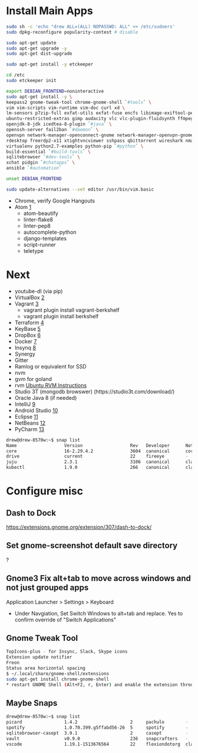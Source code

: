 =Install Main Apps=
<syntaxhighlight lang=bash>
sudo sh -c 'echo "drew ALL=(ALL) NOPASSWD: ALL" >> /etc/sudoers'
sudo dpkg-reconfigure popularity-contest # disable

sudo apt-get update
sudo apt-get upgrade -y
sudo apt-get dist-upgrade

sudo apt-get install -y etckeeper

cd /etc
sudo etckeeper init

export DEBIAN_FRONTEND=noninteractive
sudo apt-get install -y \
keepass2 gnome-tweak-tool chrome-gnome-shell `#tools` \
vim vim-scripts vim-runtime vim-doc curl xd \
lm-sensors p7zip-full exfat-utils exfat-fuse encfs libimage-exiftool-perl `#systools` \
ubuntu-restricted-extras gimp audacity vlc vlc-plugin-fluidsynth ffmpeg atomicparsley `#media` \
openjdk-8-jdk icedtea-8-plugin `#java` \
openssh-server fail2ban `#daemon` \
openvpn network-manager-openconnect-gnome network-manager-openvpn-gnome `#network-client` \
rdesktop freerdp2-x11 xtightvncviewer sshpass qbittorrent wireshark nmap nikto chkrootkit wavemon namebench apache2-utils mailutils `#netutils` \
virtualenv python2.7-examples python-pip `#python` \
build-essential `#build-tools` \
sqlitebrowser `#dev-tools` \
xchat pidgin `#chatapps` \
ansible `#automation`

unset DEBIAN_FRONTEND

sudo update-alternatives --set editor /usr/bin/vim.basic

</syntaxhighlight>

* Chrome, verify Google Hangouts
* Atom [https://atom.io/]
** atom-beautify
** linter-flake8
** linter-pep8
** autocomplete-python
** django-templates
** script-runner
** teletype

= Next =
* youtube-dl (via pip)
* VirtualBox [https://www.virtualbox.org/]
* Vagrant [https://www.vagrantup.com/]
** vagrant plugin install vagrant-berkshelf
** vagrant plugin install berkshelf
* Terraform [https://www.terraform.io/]
* KeyBase [https://keybase.io]
* DropBox [https://dropbox.com]
* Docker [https://docs.docker.com/install/linux/docker-ce/ubuntu/]
* Insynq [https://www.insynchq.com/downloads]
* Synergy
* Gitter
* Ramlog or equivalent for SSD
* nvm
* gvm for goland
* rvm [https://github.com/rvm/ubuntu_rvm Ubuntu RVM Instructions]
* Studio 3T (mongodb browswer) (https://studio3t.com/download/)
* Oracle Java 8 (if needed)
* IntelliJ [https://www.jetbrains.com/idea/download/]
* Android Studio [https://developer.android.com/studio/index.html]
* Eclipse [https://www.eclipse.org/]
* NetBeans [https://netbeans.org/downloads/]
* PyCharm [https://www.jetbrains.com/pycharm/download/#section=linux]

<syntaxhighlight lang=bash>
drew@drew-8570w:~$ snap list
Name                  Version                  Rev   Developer      Notes
core                  16-2.29.4.2              3604  canonical      core
drive                 current                  22    fireeye        -
juju                  2.3.1                    3106  canonical      classic
kubectl               1.9.0                    266   canonical      classic
</syntaxhighlight>

=Configure misc=
== Dash to Dock ==
https://extensions.gnome.org/extension/307/dash-to-dock/

==  Set gnome-screenshot default save directory ==
?
== Gnome3 Fix alt+tab to move across windows and not just grouped apps ==
Application Launcher > Settings > Keyboard
* Under Navgiation, Set Switch Windows to alt+tab and replace. Yes to confirm override of "Switch Applications"

== Gnome Tweak Tool ==
<syntaxhighlight lang=bash>
TopIcons-plus - for Insync, Slack, Skype icons
Extension update notifier
Freon
Status area horizontal spacing
$ ~/.local/share/gnome-shell/extensions
sudo apt-get install chrome-gnome-shell
* restart GNOME Shell (Alt+F2, r, Enter) and enable the extension through gnome-tweak-tool.
</syntaxhighlight>

==Maybe Snaps==
<syntaxhighlight lang=bash>
drew@drew-8570w:~$ snap list
picard                1.4.2                    2     pachulo        -
spotify               1.0.70.399.g5ffabd56-26  5     spotify        -
sqlitebrowser-casept  3.9.1                    2     casept         -
vault                 v0.9.0                   236   snapcrafters   -
vscode                1.19.1-1513676564        22    flexiondotorg  classic
</syntaxhighlight>